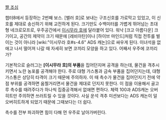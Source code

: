 [http://images1.wikia.nocookie.net/deadspace/images/thumb/7/7d/Slug.jpg/800px-Slug.jpg 짤 조심]

챕터8에서 등장하는 2번째 보스. [밸러 호]로 보내는 구조신호를 가로막고 있었고, 이 신호를 제대로 송신하기 위해 교전하게 된다.
크기만도 수백미터를 가볍게 뛰어넘는 초대형 네크로모프로, 우주공간에서 [[이시무라 호]]에 달라붙어 있다. 워낙 [크고 아름다운] 크기이고, 공간의 제약이 크기 때문에 [레비아탄]이나 [하이브 마인드]처럼 직접 전투를 벌이는 것이 아니라 [wiki:"이시무라 호#s-4.6" ADS 캐논]으로 싸우게 된다. 이녀석을 없애고 나서 떨어져 나갈 때 자세히 보면 코끼리 모양을 하고 있다. 어째서 우주에 코끼리가?

기본적으로 슬러그는 '''[이시무라 호]의 부품'''을 집어던지며 공격을 하는데, 물건을 격추시키면서 노란 농포를 공격해야 한다. 주로 대형 가스통과 금속 부품을 집어던지는데, 대형 가스통은 상당히 타격이 크기 때문에 주의하자. 이 때 촉수가 물건을 집어던지기 전에 약점 부위를 공격하면 움찔거리면서 물건을 제대로 던지지 못한다. 이 점을 이용해서 골고루 촉수를 때려주다가 하나씩 집중공격해서 없애면 편하다. 체력 100과 ADS캐논 오버히트만 주의하면 쓰러트릴 수 있을 것이다. 사실 운석 격추 미션보다는 ADS 캐논이 덜 오버히트하게 되었기 때문에 그때보다는 더 쉽다.

촉수를 전부 파괴하면 힘이 다해 먼 우주로 날아가버린다.

